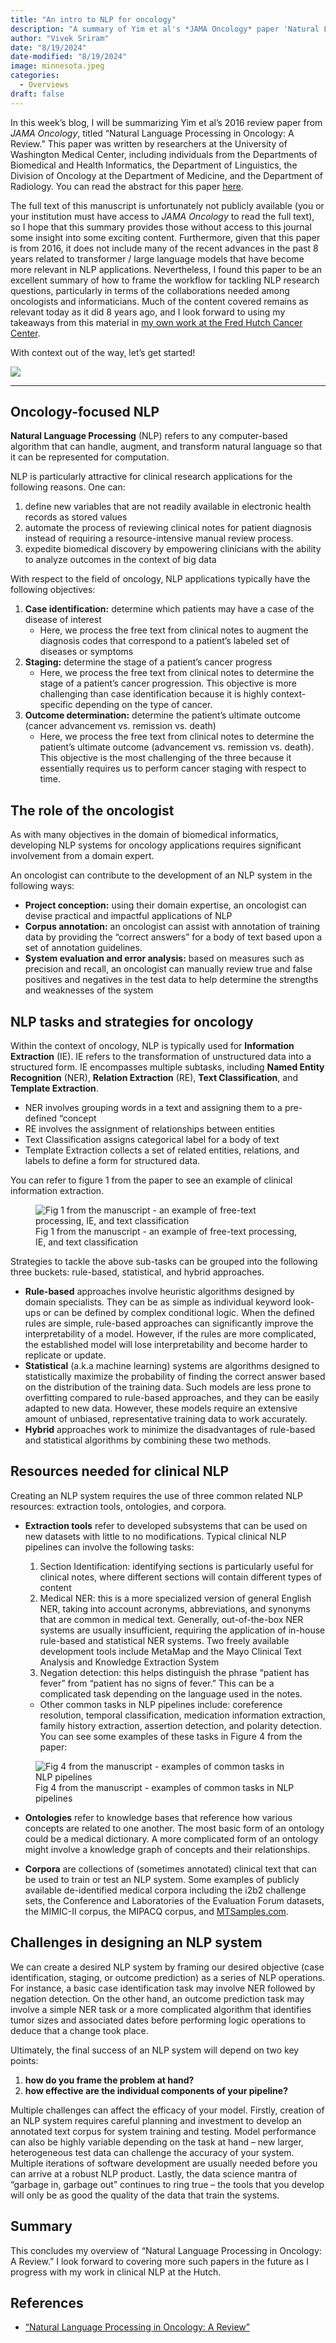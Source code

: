 ```yaml
---
title: "An intro to NLP for oncology"
description: "A summary of Yim et al's *JAMA Oncology* paper 'Natural Language Processing in Oncology: A Review'"
author: "Vivek Sriram"
date: "8/19/2024"
date-modified: "8/19/2024"
image: minnesota.jpeg
categories:
  - Overviews
draft: false
---
```


In this week's blog, I will be summarizing Yim et al's 2016 review paper from *JAMA Oncology*, titled "Natural Language Processing in Oncology: A Review." This paper was written by researchers at the University of Washington Medical Center, including individuals from the Departments of Biomedical and Health Informatics, the Department of Linguistics, the Division of Oncology at the Department of Medicine, and the Department of Radiology. You can read the abstract for this paper [here](https://pubmed.ncbi.nlm.nih.gov/27124593/).

The full text of this manuscript is unfortunately not publicly available (you or your institution must have access to *JAMA Oncology* to read the full text), so I hope that this summary provides those without access to this journal some insight into some exciting content. Furthermore, given that this paper is from 2016, it does not include many of the recent advances in the past 8 years related to transformer / large language models that have become more relevant in NLP applications. Nevertheless, I found this paper to be an excellent summary of how to frame the workflow for tackling NLP research questions, particularly in terms of the collaborations needed among oncologists and informaticians. Much of the content covered remains as relevant today as it did 8 years ago, and I look forward to using my takeaways from this material in [my own work at the Fred Hutch Cancer Center](https://hutchdatascience.org/tr-analytics/).

With context out of the way, let's get started!

![](paperAbstract.png)

------------------------------------------------------------------------

## Oncology-focused NLP

**Natural Language Processing** (NLP) refers to any computer-based algorithm that can handle, augment, and transform natural language so that it can be represented for computation.

NLP is particularly attractive for clinical research applications for the following reasons. One can:

1.  define new variables that are not readily available in electronic health records as stored values
2.  automate the process of reviewing clinical notes for patient diagnosis instead of requiring a resource-intensive manual review process.
3.  expedite biomedical discovery by empowering clinicians with the ability to analyze outcomes in the context of big data

With respect to the field of oncology, NLP applications typically have the following objectives:

1.  **Case identification:** determine which patients may have a case of the disease of interest
    -   Here, we process the free text from clinical notes to augment the diagnosis codes that correspond to a patient’s labeled set of diseases or symptoms
2.  **Staging:** determine the stage of a patient’s cancer progress
    -   Here, we process the free text from clinical notes to determine the stage of a patient’s cancer progression. This objective is more challenging than case identification because it is highly context-specific depending on the type of cancer.
3.  **Outcome determination:** determine the patient’s ultimate outcome (cancer advancement vs. remission vs. death)
    -   Here, we process the free text from clinical notes to determine the patient’s ultimate outcome (advancement vs. remission vs. death). This objective is the most challenging of the three because it essentially requires us to perform cancer staging with respect to time.

## The role of the oncologist

As with many objectives in the domain of biomedical informatics, developing NLP systems for oncology applications requires significant involvement from a domain expert.

An oncologist can contribute to the development of an NLP system in the following ways:

-   **Project conception:** using their domain expertise, an oncologist can devise practical and impactful applications of NLP
-   **Corpus annotation:** an oncologist can assist with annotation of training data by providing the “correct answers” for a body of text based upon a set of annotation guidelines.
-   **System evaluation and error analysis:** based on measures such as precision and recall, an oncologist can manually review true and false positives and negatives in the test data to help determine the strengths and weaknesses of the system

## NLP tasks and strategies for oncology

Within the context of oncology, NLP is typically used for **Information Extraction** (IE). IE refers to the transformation of unstructured data into a structured form. IE encompasses multiple subtasks, including **Named Entity Recognition** (NER), **Relation Extraction** (RE), **Text Classification**, and **Template Extraction**.

-   NER involves grouping words in a text and assigning them to a pre-defined “concept
-   RE involves the assignment of relationships between entities
-   Text Classification assigns categorical label for a body of text
-   Template Extraction collects a set of related entities, relations, and labels to define a form for structured data.

You can refer to figure 1 from the paper to see an example of clinical information extraction.

![Fig 1 from the manuscript - an example of free-text processing, IE, and text classification](nlp_fig1.png)

Strategies to tackle the above sub-tasks can be grouped into the following three buckets: rule-based, statistical, and hybrid approaches.

-   **Rule-based** approaches involve heuristic algorithms designed by domain specialists. They can be as simple as individual keyword look-ups or can be defined by complex conditional logic. When the defined rules are simple, rule-based approaches can significantly improve the interpretability of a model. However, if the rules are more complicated, the established model will lose interpretability and become harder to replicate or update.
-   **Statistical** (a.k.a machine learning) systems are algorithms designed to statistically maximize the probability of finding the correct answer based on the distribution of the training data. Such models are less prone to overfitting compared to rule-based approaches, and they can be easily adapted to new data. However, these models require an extensive amount of unbiased, representative training data to work accurately.
-   **Hybrid** approaches work to minimize the disadvantages of rule-based and statistical algorithms by combining these two methods.

## Resources needed for clinical NLP

Creating an NLP system requires the use of three common related NLP resources: extraction tools, ontologies, and corpora.

-   **Extraction tools** refer to developed subsystems that can be used on new datasets with little to no modifications. Typical clinical NLP pipelines can involve the following tasks:

    1.  Section Identification: identifying sections is particularly useful for clinical notes, where different sections will contain different types of content
    2.  Medical NER: this is a more specialized version of general English NER, taking into account acronyms, abbreviations, and synonyms that are common in medical text. Generally, out-of-the-box NER systems are usually insufficient, requiring the application of in-house rule-based and statistical NER systems. Two freely available development tools include MetaMap and the Mayo Clinical Text Analysis and Knowledge Extraction System
    3.  Negation detection: this helps distinguish the phrase “patient has fever” from “patient has no signs of fever.” This can be a complicated task depending on the language used in the notes.

    -   Other common tasks in NLP pipelines include: coreference resolution, temporal classification, medication information extraction, family history extraction, assertion detection, and polarity detection. You can see some examples of these tasks in Figure 4 from the paper:

![Fig 4 from the manuscript - examples of common tasks in NLP pipelines](nlp_fig4.png)

-   **Ontologies** refer to knowledge bases that reference how various concepts are related to one another. The most basic form of an ontology could be a medical dictionary. A more complicated form of an ontology might involve a knowledge graph of concepts and their relationships.

-   **Corpora** are collections of (sometimes annotated) clinical text that can be used to train or test an NLP system. Some examples of publicly available de-identified medical corpora including the i2b2 challenge sets, the Conference and Laboratories of the Evaluation Forum datasets, the MIMIC-II corpus, the MIPACQ corpus, and [MTSamples.com](http://MTSamples.com).

## Challenges in designing an NLP system

We can create a desired NLP system by framing our desired objective (case identification, staging, or outcome prediction) as a series of NLP operations. For instance, a basic case identification task may involve NER followed by negation detection. On the other hand, an outcome prediction task may involve a simple NER task or a more complicated algorithm that identifies tumor sizes and associated dates before performing logic operations to deduce that a change took place.

Ultimately, the final success of an NLP system will depend on two key points:

1.  **how do you frame the problem at hand?**
2.  **how effective are the individual components of your pipeline?**

Multiple challenges can affect the efficacy of your model. Firstly, creation of an NLP system requires careful planning and investment to develop an annotated text corpus for system training and testing. Model performance can also be highly variable depending on the task at hand – new larger, heterogeneous test data can challenge the accuracy of your system. Multiple iterations of software development are usually needed before you can arrive at a robust NLP product. Lastly, the data science mantra of “garbage in, garbage out” continues to ring true – the tools that you develop will only be as good the quality of the data that train the systems.

## Summary

This concludes my overview of "Natural Language Processing in Oncology: A Review." I look forward to covering more such papers in the future as I progress with my work in clinical NLP at the Hutch.

## References

-   ["Natural Language Processing in Oncology: A Review"](https://pubmed.ncbi.nlm.nih.gov/27124593/)
